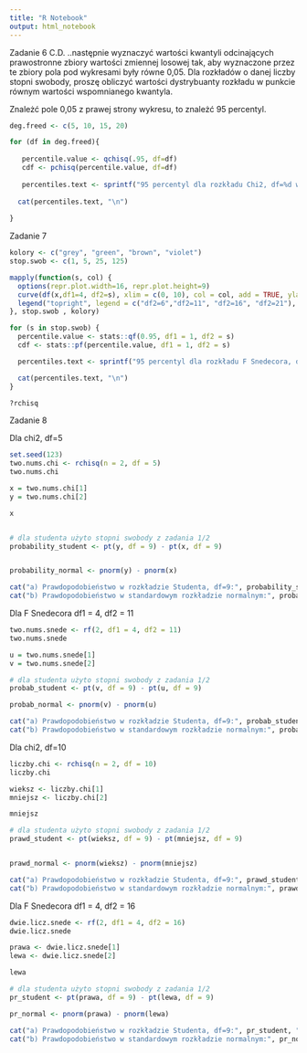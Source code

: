 ```yaml
---
title: "R Notebook"
output: html_notebook
---
```

Zadanie 6 C.D.
..następnie wyznaczyć wartości kwantyli 
odcinających prawostronne zbiory wartości zmiennej losowej tak, aby wyznaczone przez te 
zbiory pola pod wykresami były równe 0,05. Dla rozkładów o danej liczby stopni swobody, 
proszę obliczyć wartości dystrybuanty rozkładu w punkcie równym wartości wspomnianego 
kwantyla.

Znależć pole 0,05 z prawej strony wykresu, to znależć 95 percentyl.


```r
deg.freed <- c(5, 10, 15, 20)

for (df in deg.freed){
  
   percentile.value <- qchisq(.95, df=df)
   cdf <- pchisq(percentile.value, df=df)
  
   percentiles.text <- sprintf("95 percentyl dla rozkładu Chi2, df=%d wynosi %.3f, a zatem 5 proc. wartości jest na prawo od %.3f, a dystrybuanta w pkt odpowiadającym wartości kwantyla wynosi oczywiście %.2f", df, percentile.value, percentile.value, cdf)
  
  cat(percentiles.text, "\n")
  
}

```
Zadanie 7
```r
kolory <- c("grey", "green", "brown", "violet")
stop.swob <- c(1, 5, 25, 125)

mapply(function(s, col) {
  options(repr.plot.width=16, repr.plot.height=9)
  curve(df(x,df1=4, df2=s), xlim = c(0, 10), col = col, add = TRUE, ylab = "Gęstość", main = "Rozkład F Snedecora dla df1=4 i różnych df2",lwd=4)
  legend("topright", legend = c("df2=6","df2=11", "df2=16", "df2=21"), col = c("grey", "green", "brown", "violet"), lwd = 3)
}, stop.swob , kolory)
```

```r


for (s in stop.swob) {
  percentile.value <- stats::qf(0.95, df1 = 1, df2 = s)
  cdf <- stats::pf(percentile.value, df1 = 1, df2 = s)

  percentiles.text <- sprintf("95 percentyl dla rozkładu F Snedecora, df1=4, df2=%d wynosi %.3f, a zatem 5 proc. wartości jest na prawo od %.3f, a dystrybuanta w pkt odpowiadającym wartości kwantyla wynosi oczywiście %.2f", s, percentile.value, percentile.value, cdf)

  cat(percentiles.text, "\n")
}

```
```r
?rchisq
```
Zadanie 8

Dla chi2, df=5
```r
set.seed(123)
two.nums.chi <- rchisq(n = 2, df = 5)
two.nums.chi
```


```r
x = two.nums.chi[1]
y = two.nums.chi[2]
```



```r
x
```

```r

```

```r
# dla studenta użyto stopni swobody z zadania 1/2
probability_student <- pt(y, df = 9) - pt(x, df = 9)


probability_normal <- pnorm(y) - pnorm(x)

cat("a) Prawdopodobieństwo w rozkładzie Studenta, df=9:", probability_student, "\n")
cat("b) Prawdopodobieństwo w standardowym rozkładzie normalnym:", probability_normal, "\n")
```
Dla F Snedecora df1 = 4, df2 = 11
```r
two.nums.snede <- rf(2, df1 = 4, df2 = 11)
two.nums.snede
```

```r
u = two.nums.snede[1]
v = two.nums.snede[2]
```

```r
# dla studenta użyto stopni swobody z zadania 1/2
probab_student <- pt(v, df = 9) - pt(u, df = 9)

probab_normal <- pnorm(v) - pnorm(u)

cat("a) Prawdopodobieństwo w rozkładzie Studenta, df=9:", probab_student, "\n")
cat("b) Prawdopodobieństwo w standardowym rozkładzie normalnym:", probab_normal, "\n")
```
Dla chi2, df=10
```r
liczby.chi <- rchisq(n = 2, df = 10)
liczby.chi
```

```r
wieksz <- liczby.chi[1]
mniejsz <- liczby.chi[2]
```

```r
mniejsz
```

```r
# dla studenta użyto stopni swobody z zadania 1/2
prawd_student <- pt(wieksz, df = 9) - pt(mniejsz, df = 9)


prawd_normal <- pnorm(wieksz) - pnorm(mniejsz)

cat("a) Prawdopodobieństwo w rozkładzie Studenta, df=9:", prawd_student, "\n")
cat("b) Prawdopodobieństwo w standardowym rozkładzie normalnym:", prawd_normal, "\n")
```


Dla F Snedecora df1 = 4, df2 = 16

```r
dwie.licz.snede <- rf(2, df1 = 4, df2 = 16)
dwie.licz.snede
```

```r
prawa <- dwie.licz.snede[1]
lewa <- dwie.licz.snede[2]
```

```r
lewa
```

```r
# dla studenta użyto stopni swobody z zadania 1/2
pr_student <- pt(prawa, df = 9) - pt(lewa, df = 9)

pr_normal <- pnorm(prawa) - pnorm(lewa)

cat("a) Prawdopodobieństwo w rozkładzie Studenta, df=9:", pr_student, "\n")
cat("b) Prawdopodobieństwo w standardowym rozkładzie normalnym:", pr_normal, "\n")
```


